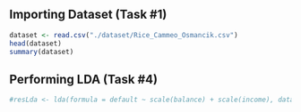 
## Importing Dataset (Task #1)
```r
dataset <- read.csv("./dataset/Rice_Cammeo_Osmancik.csv")
head(dataset)
summary(dataset)

```


## Performing LDA (Task #4)
```r
#resLda <- lda(formula = default ~ scale(balance) + scale(income), data = dataset)

```